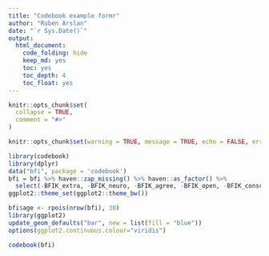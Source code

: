 ```yaml
---
title: "Codebook example formr"
author: "Ruben Arslan"
date: "`r Sys.Date()`"
output:
  html_document:
    code_folding: hide
    keep_md: yes
    toc: yes
    toc_depth: 4
    toc_float: yes
---
```



```r
knitr::opts_chunk$set(
  collapse = TRUE,
  comment = "#>"
)
```


```r
knitr::opts_chunk$set(warning = TRUE, message = TRUE, echo = FALSE, error = TRUE)

library(codebook)
library(dplyr)
data("bfi", package = 'codebook')
bfi = bfi %>% haven::zap_missing() %>% haven::as_factor() %>% 
  select(-BFIK_extra, -BFIK_neuro, -BFIK_agree, -BFIK_open, -BFIK_consc)
ggplot2::theme_set(ggplot2::theme_bw())

bfi$age <- rpois(nrow(bfi), 30)
library(ggplot2)
update_geom_defaults("bar", new = list(fill = "blue"))
options(ggplot2.continuous.colour="viridis")
```

```r
codebook(bfi)
```

